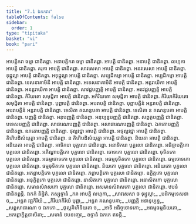 ```yaml
---
title: "7.1 ឯកកវារ"
tableOfContents: false
sidebar:
  order: 1
type: "tipitaka"
basket: "vi"
book: "pari"
---
```



<DynamicBreadcrumb />

<Division number="321" book="pari">

<Paragraph number="1440" book="pari">
អាបត្តិករា ធម្មា ជានិតព្ពា. អនាបត្តិករា ធម្មា ជានិតព្ពា. អាបត្តិ ជានិតព្ពា. អនាបត្តិ ជានិតព្ពា. លហុកា អាបត្តិ ជានិតព្ពា. គរុកា អាបត្តិ ជានិតព្ពា. សាវសេសា អាបត្តិ ជានិតព្ពា. អនវសេសា អាបត្តិ ជានិតព្ពា. ទុដ្ឋុល្លា អាបត្តិ ជានិតព្ពា. អទុដ្ឋុល្លា អាបត្តិ ជានិតព្ពា. សប្បដិកម្មា អាបត្តិ ជានិតព្ពា. អប្បដិកម្មា អាបត្តិ ជានិតព្ពា. ទេសនាគាមិនី អាបត្តិ ជានិតព្ពា. អទេសនាគាមិនី អាបត្តិ ជានិតព្ពា. អន្តរាយិកា អាបត្តិ ជានិតព្ពា. អនន្តរាយិកា អាបត្តិ ជានិតព្ពា. សាវជ្ជបញ្ញត្តិ អាបត្តិ ជានិតព្ពា. អនវជ្ជបញ្ញត្តិ អាបត្តិ ជានិតព្ពា. កិរិយតោ សមុដ្ឋិតា អាបត្តិ ជានិតព្ពា. អកិរិយតោ សមុដ្ឋិតា អាបត្តិ ជានិតព្ពា. កិរិយាកិរិយតោ សមុដ្ឋិតា អាបត្តិ ជានិតព្ពា. បុព្ពាបត្តិ ជានិតព្ពា. អបរាបត្តិ ជានិតព្ពា. បុព្ពាបត្តីនំ អន្តរាបត្តិ ជានិតព្ពា. អបរាបត្តីនំ អន្តរាបត្តិ ជានិតព្ពា. ទេសិតា គណនូបគា អាបត្តិ ជានិតព្ពា. ទេសិតា ន គណនូបគា អាបត្តិ ជានិតព្ពា. បញ្ញត្តិ ជានិតព្ពា. អនុបញ្ញត្តិ ជានិតព្ពា. អនុប្បន្នបញ្ញត្តិ ជានិតព្ពា. សព្ពត្ថបញ្ញត្តិ ជានិតព្ពា. បទេសបញ្ញត្តិ ជានិតព្ពា. សាធារណបញ្ញត្តិ ជានិតព្ពា. អសាធារណបញ្ញត្តិ ជានិតព្ពា. ឯកតោបញ្ញត្តិ ជានិតព្ពា. ឧភតោបញ្ញត្តិ ជានិតព្ពា. ថុល្លវជ្ជា អាបត្តិ ជានិតព្ពា. អថុល្លវជ្ជា អាបត្តិ ជានិតព្ពា. គិហិបដិសំយុត្តា អាបត្តិ ជានិតព្ពា. ន គិហិបដិសំយុត្តា អាបត្តិ ជានិតព្ពា. និយតា អាបត្តិ ជានិតព្ពា. អនិយតា អាបត្តិ ជានិតព្ពា. អាទិករោ បុគ្គលោ ជានិតព្ពោ. អនាទិករោ បុគ្គលោ ជានិតព្ពោ. អធិច្ចាបត្តិកោ បុគ្គលោ ជានិតព្ពោ. អភិណ្ហាបត្តិកោ បុគ្គលោ ជានិតព្ពោ. ចោទកោ បុគ្គលោ ជានិតព្ពោ. ចុទិតកោ បុគ្គលោ ជានិតព្ពោ. អធម្មចោទកោ បុគ្គលោ ជានិតព្ពោ. អធម្មចុទិតកោ បុគ្គលោ ជានិតព្ពោ. ធម្មចោទកោ បុគ្គលោ ជានិតព្ពោ. ធម្មចុទិតកោ បុគ្គលោ ជានិតព្ពោ. និយតោ បុគ្គលោ ជានិតព្ពោ. អនិយតោ បុគ្គលោ ជានិតព្ពោ. អភព្ពាបត្តិកោ បុគ្គលោ ជានិតព្ពោ. ភព្ពាបត្តិកោ បុគ្គលោ ជានិតព្ពោ. ឧក្ខិត្តកោ បុគ្គលោ ជានិតព្ពោ. អនុក្ខិត្តកោ បុគ្គលោ ជានិតព្ពោ. នាសិតកោ បុគ្គលោ ជានិតព្ពោ. អនាសិតកោ បុគ្គលោ ជានិតព្ពោ. សមានសំវាសកោ បុគ្គលោ ជានិតព្ពោ. អសមានសំវាសកោ បុគ្គលោ ជានិតព្ពោ. ឋបនំ ជានិតព្ពន្តិ.

</Paragraph>
</Division>

<Paragraph number="1441" type="center" book="pari">
ឯកកំ និដ្ឋិតំ.



</Paragraph>

<Paragraph number="1442" type="center" book="pari">
តស្សុទ្ទានំ


</Paragraph>

<Paragraph number="1443" type="verses" book="pari">
_ករា អាបត្តិ លហុកា,_  
_សាវសេសា ច ទុដ្ឋុល្លា;_  
_បដិកម្មទេសនា ច,_  
_អន្តរា វជ្ជកិរិយំ._  

</Paragraph>

<Paragraph number="1444" type="verses" book="pari">
_កិរិយាកិរិយំ បុព្ពា,_  
_អន្តរា គណនូបគា;_  
_បញ្ញត្តិ អនានុប្បន្ន,_  
_សព្ពសាធារណា ច ឯកតោ._  

</Paragraph>

<Paragraph number="1445" type="verses" book="pari">
_ថុល្លគិហិនិយតា ច,_  
_អាទិ អធិច្ចចោទកោ;_  
_អធម្មធម្មនិយតោ,_  
_អភព្ពោក្ខិត្តនាសិតា;_  
_សមានំ ឋបនញ្ចេវ,_  
ឧទ្ទានំ ឯកកេ ឥទន្តិ._
</Paragraph>